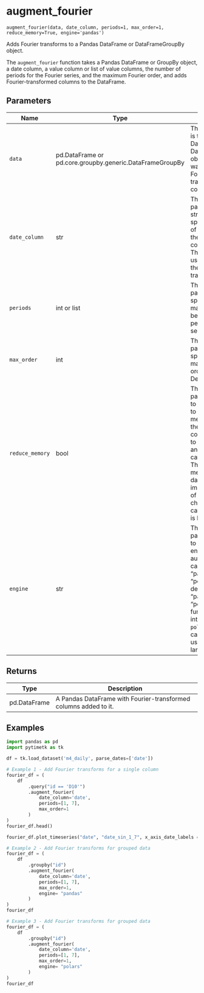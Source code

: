 # augment_fourier { #pytimetk.augment_fourier }

`augment_fourier(data, date_column, periods=1, max_order=1, reduce_memory=True, engine='pandas')`

Adds Fourier transforms to a Pandas DataFrame or DataFrameGroupBy object.

The `augment_fourier` function takes a Pandas DataFrame or GroupBy object, a date column, a value column or list of value columns, the number of periods for the Fourier series, and the maximum Fourier order, and adds Fourier-transformed columns to the DataFrame.

## Parameters

| Name            | Type                                                     | Description                                                                                                                                                                                                                                                                                             | Default    |
|-----------------|----------------------------------------------------------|---------------------------------------------------------------------------------------------------------------------------------------------------------------------------------------------------------------------------------------------------------------------------------------------------------|------------|
| `data`          | pd.DataFrame or pd.core.groupby.generic.DataFrameGroupBy | The `data` parameter is the input DataFrame or DataFrameGroupBy object that you want to add Fourier-transformed columns to.                                                                                                                                                                             | _required_ |
| `date_column`   | str                                                      | The `date_column` parameter is a string that specifies the name of the column in the DataFrame that contains the dates. This column will be used to compute the Fourier transforms.                                                                                                                     | _required_ |
| `periods`       | int or list                                              | The `periods` parameter specifies how many timesteps between each peak in the fourier series. Default is 1.                                                                                                                                                                                             | `1`        |
| `max_order`     | int                                                      | The `max_order` parameter specifies the maximum Fourier order to calculate. Default is 1.                                                                                                                                                                                                               | `1`        |
| `reduce_memory` | bool                                                     | The `reduce_memory` parameter is used to specify whether to reduce the memory usage of the DataFrame by converting int, float to smaller bytes and str to categorical data. This reduces memory for large data but may impact resolution of float and will change str to categorical. Default is False. | `True`     |
| `engine`        | str                                                      | The `engine` parameter is used to specify the engine to use for  augmenting lags. It can be either "pandas" or "polars".   - The default value is "pandas".  - When "polars", the function will internally use the `polars` library.  This can be faster than using "pandas" for large datasets.        | `'pandas'` |

## Returns

| Type         | Description                                                      |
|--------------|------------------------------------------------------------------|
| pd.DataFrame | A Pandas DataFrame with Fourier-transformed columns added to it. |

## Examples

```python
import pandas as pd
import pytimetk as tk

df = tk.load_dataset('m4_daily', parse_dates=['date'])

# Example 1 - Add Fourier transforms for a single column
fourier_df = (
    df
        .query("id == 'D10'")
        .augment_fourier(
            date_column='date',
            periods=[1, 7],
            max_order=1
        )
)
fourier_df.head()

fourier_df.plot_timeseries("date", "date_sin_1_7", x_axis_date_labels = "%B %d, %Y",)
```

``` python
# Example 2 - Add Fourier transforms for grouped data
fourier_df = (
    df
        .groupby("id")
        .augment_fourier(
            date_column='date',
            periods=[1, 7],
            max_order=1,
            engine= "pandas"
        )
)
fourier_df
```

``` python
# Example 3 - Add Fourier transforms for grouped data
fourier_df = (
    df
        .groupby("id")
        .augment_fourier(
            date_column='date',
            periods=[1, 7],
            max_order=1,
            engine= "polars"
        )
)
fourier_df
```